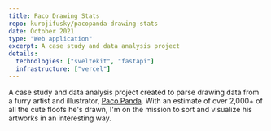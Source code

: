 ```yaml
---
title: Paco Drawing Stats
repo: kurojifusky/pacopanda-drawing-stats
date: October 2021
type: "Web application"
excerpt: A case study and data analysis project
details:
  technologies: ["sveltekit", "fastapi"]
  infrastructure: ["vercel"]
---
```


A case study and data analysis project created to parse drawing data from a furry artist and illustrator, [Paco Panda](https://x.com/panda_paco). With an estimate of over 2,000+ of all the cute floofs he's drawn, I'm on the mission to sort and visualize his artworks in an interesting way.
